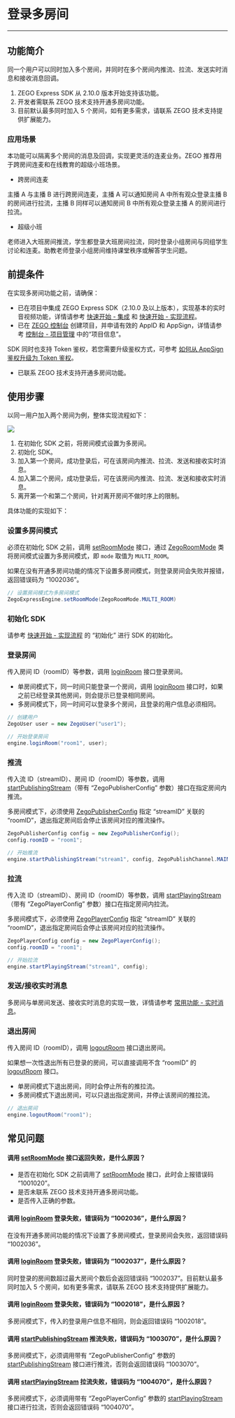 # 登录多房间

---

## 功能简介

同一个用户可以同时加入多个房间，并同时在多个房间内推流、拉流、发送实时消息和接收消息回调。

<Note title="说明">


1. ZEGO Express SDK 从 2.10.0 版本开始支持该功能。
2. 开发者需联系 ZEGO 技术支持开通多房间功能。
3. 目前默认最多同时加入 5 个房间，如有更多需求，请联系 ZEGO 技术支持提供扩展能力。

</Note>




### 应用场景

本功能可以隔离多个房间的消息及回调，实现更灵活的连麦业务。ZEGO 推荐用于跨房间连麦和在线教育的超级小班场景。

- 跨房间连麦

主播 A 与主播 B 进行跨房间连麦，主播 A 可以通知房间 A 中所有观众登录主播 B 的房间进行拉流，主播 B 同样可以通知房间 B 中所有观众登录主播 A 的房间进行拉流。


- 超级小班

老师进入大班房间推流，学生都登录大班房间拉流，同时登录小组房间与同组学生讨论和连麦。助教老师登录小组房间维持课堂秩序或解答学生问题。


## 前提条件

在实现多房间功能之前，请确保：
- 已在项目中集成 ZEGO Express SDK（2.10.0 及以上版本），实现基本的实时音视频功能，详情请参考 [快速开始 - 集成](!ExpressVideoSDK-Integration/SDK_Integration) 和 [快速开始 - 实现流程](!ExpressVideoSDK-Integration/Solution_Implementation)。
- 已在 [ZEGO 控制台](https://console.zego.im) 创建项目，并申请有效的 AppID 和 AppSign，详情请参考 [控制台 - 项目管理](https://doc-zh.zego.im/article/12107) 中的“项目信息”。

<Warning title="注意">



SDK 同时也支持 Token 鉴权，若您需要升级鉴权方式，可参考 [如何从 AppSign 鉴权升级为 Token 鉴权](http://doc-zh.zego.im/faq/token_upgrade?product=ExpressVideo&platform=all)。

</Warning>



- 已联系 ZEGO 技术支持开通多房间功能。


## 使用步骤

以同一用户加入两个房间为例，整体实现流程如下：

<Frame width="512" height="auto" caption=""><img src="https://storage.zego.im/sdk-doc/Pics/Common/MultiRoom/MultiRoom.png" /></Frame>

1. 在初始化 SDK 之前，将房间模式设置为多房间。
2. 初始化 SDK。
3. 加入第一个房间，成功登录后，可在该房间内推流、拉流、发送和接收实时消息。
4. 加入第二个房间，成功登录后，可在该房间内推流、拉流、发送和接收实时消息。
5. 离开第一个和第二个房间，针对离开房间不做时序上的限制。

具体功能的实现如下：

### 设置多房间模式

必须在初始化 SDK 之前，调用 [setRoomMode](@setRoomMode) 接口，通过 [ZegoRoomMode](@-ZegoRoomMode) 类将房间模式设置为多房间模式，即 `mode` 取值为 `MULTI_ROOM`。

<Note title="说明">



如果在没有开通多房间功能的情况下设置多房间模式，则登录房间会失败并报错，返回错误码为 “1002036”。

</Note>




```java
// 设置房间模式为多房间模式
ZegoExpressEngine.setRoomMode(ZegoRoomMode.MULTI_ROOM)
```

### 初始化 SDK

请参考 [快速开始 - 实现流程](!Integration/Solution_Implementation#CreateEngine) 的 “初始化” 进行 SDK 的初始化。

### 登录房间

传入房间 ID（roomID）等参数，调用 [loginRoom](@loginRoom) 接口登录房间。

- 单房间模式下，同一时间只能登录一个房间，调用 [loginRoom](@loginRoom) 接口时，如果之前已经登录其他房间，则会提示已登录相同房间。
- 多房间模式下，同一时间可以登录多个房间，且登录的用户信息必须相同。

```java
// 创建用户 
ZegoUser user = new ZegoUser("user1");

// 开始登录房间 
engine.loginRoom("room1", user); 
```

### 推流

传入流 ID（streamID）、房间 ID（roomID）等参数，调用 [startPublishingStream](@startPublishingStream)（带有 “ZegoPublisherConfig” 参数）接口在指定房间内推流。

<Warning title="注意">


多房间模式下，必须使用 [ZegoPublisherConfig](@-ZegoPublisherConfig) 指定 “streamID” 关联的 “roomID”，退出指定房间后会停止该房间对应的推流操作。

</Warning>



```java
ZegoPublisherConfig config = new ZegoPublisherConfig();
config.roomID = "room1";

// 开始推流 
engine.startPublishingStream("stream1", config, ZegoPublishChannel.MAIN);
```

### 拉流

传入流 ID（streamID）、房间 ID（roomID）等参数，调用 [startPlayingStream](@startPlayingStream)（带有 “ZegoPlayerConfig” 参数）接口在指定房间内拉流。

<Warning title="注意">


多房间模式下，必须使用 [ZegoPlayerConfig](@-ZegoPlayerConfig) 指定 “streamID” 关联的 “roomID”，退出指定房间后会停止该房间对应的拉流操作。

</Warning>




```java
ZegoPlayerConfig config = new ZegoPlayerConfig();
config.roomID = "room1";

// 开始拉流 
engine.startPlayingStream("stream1", config);
```

### 发送/接收实时消息

多房间与单房间发送、接收实时消息的实现一致，详情请参考 [常用功能 - 实时消息](!AdvancedModule/IM)。

### 退出房间

传入房间 ID（roomID），调用 [logoutRoom](@logoutRoom) 接口退出房间。

<Note title="说明">


如果想一次性退出所有已登录的房间，可以直接调用不含 “roomID” 的 [logoutRoom](@logoutRoom) 接口。

</Note>



- 单房间模式下退出房间，同时会停止所有的推拉流。
- 多房间模式下退出房间，可以只退出指定房间，并停止该房间的推拉流。


```java
// 退出房间 
engine.logoutRoom("room1");
```


## 常见问题

#### 调用 [setRoomMode](@setRoomMode) 接口返回失败，是什么原因？

- 是否在初始化 SDK 之前调用了 [setRoomMode](@setRoomMode) 接口，此时会上报错误码 “1001020”。
- 是否未联系 ZEGO 技术支持开通多房间功能。
- 是否传入正确的参数。

#### 调用 [loginRoom](@loginRoom) 登录失败，错误码为 “1002036”，是什么原因？

在没有开通多房间功能的情况下设置了多房间模式，登录房间会失败，返回错误码 “1002036”。

#### 调用 [loginRoom](@loginRoom) 登录失败，错误码为 “1002037”，是什么原因？

同时登录的房间数超过最大房间个数后会返回错误码 “1002037”。目前默认最多同时加入 5 个房间，如有更多需求，请联系 ZEGO 技术支持提供扩展能力。

#### 调用 [loginRoom](@loginRoom) 登录失败，错误码为 “1002018”，是什么原因？

多房间模式下，传入的登录用户信息不相同，则会返回错误码 “1002018”。

#### 调用 [startPublishingStream](@startPublishingStream) 推流失败，错误码为 “1003070”，是什么原因？

多房间模式下，必须调用带有 “ZegoPublisherConfig” 参数的 [startPublishingStream](@startPublishingStream) 接口进行推流，否则会返回错误码 “1003070”。

#### 调用 [startPlayingStream](@startPlayingStream) 拉流失败，错误码为 “1004070”，是什么原因？

多房间模式下，必须调用带有 “ZegoPlayerConfig” 参数的 [startPlayingStream](@startPlayingStream) 接口进行拉流，否则会返回错误码 “1004070”。
